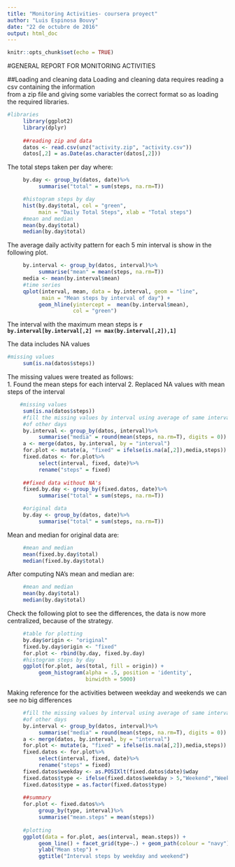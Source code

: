 ```yaml
---
title: "Monitoring Activities- coursera proyect"
author: "Luis Espinosa Bouvy"
date: "22 de octubre de 2016"
output: html_doc
---
```

```r
knitr::opts_chunk$set(echo = TRUE)
```

#GENERAL REPORT FOR MONITORING ACTIVITIES

##Loading and cleaning data
Loading and cleaning data requires reading a csv containing the information  
from a zip file and giving some variables the correct format so as loading  
the required libraries.
```R
#libraries
     library(ggplot2)
     library(dplyr)
     
     ##reading zip and data
     datos <- read.csv(unz("activity.zip", "activity.csv"))
     datos[,2] = as.Date(as.character(datos[,2]))
```
The total steps taken per day where:
```R
     by.day <- group_by(datos, date)%>%
          summarise("total" = sum(steps, na.rm=T))

     #histogram steps by day
     hist(by.day$total, col = "green", 
          main = "Daily Total Steps", xlab = "Total steps")
     #mean and median
     mean(by.day$total)
     median(by.day$total)
```

The average daily activity pattern  for each 5 min interval is show in the  
following plot. 
```r
     by.interval <- group_by(datos, interval)%>%
          summarise("mean" = mean(steps, na.rm=T))
     media <- mean(by.interval$mean)
     #time series
     qplot(interval, mean, data = by.interval, geom = "line",
           main = "Mean steps by interval of day") + 
          geom_hline(yintercept =  mean(by.interval$mean), 
                     col = "green")
```
  
  
  The interval with the maximum mean steps is **`r by.interval[by.interval[,2] == max(by.interval[,2]),1]`**

The data includes NA values
```r
#missing values
     sum(is.na(datos$steps))
```

The missing values were treated as follows:  
1. Found the mean steps for each interval 
2. Replaced NA values with mean steps of the interval

```r
    #missing values
     sum(is.na(datos$steps))
     #fill the missing values by interval using average of same interval
     #of other days
     by.interval <- group_by(datos, interval)%>%
          summarise("media" = round(mean(steps, na.rm=T), digits = 0))
     a <- merge(datos, by.interval, by = "interval")
     for.plot <- mutate(a, "fixed" = ifelse(is.na(a[,2]),media,steps))
     fixed.datos <- for.plot%>%
          select(interval, fixed, date)%>%
          rename("steps" = fixed)
     
     ##fixed data without NA's
     fixed.by.day <- group_by(fixed.datos, date)%>%
          summarise("total" = sum(steps, na.rm=T))

     #original data
     by.day <- group_by(datos, date)%>%
          summarise("total" = sum(steps, na.rm=T))
```

Mean and median for original data are:
```r
     #mean and median
     mean(fixed.by.day$total)
     median(fixed.by.day$total)
```

After computing NA's mean and median are:
```r
     #mean and median
     mean(by.day$total)
     median(by.day$total)
```

Check the following plot to see the differences, the data is now more  
centralized, because of the strategy. 
```r
     #table for plotting
     by.day$origin <- "original"
     fixed.by.day$origin <- "fixed"
     for.plot <- rbind(by.day, fixed.by.day)
     #histogram steps by day
     ggplot(for.plot, aes(total, fill = origin)) + 
          geom_histogram(alpha = .5, position = 'identity',
                         binwidth = 5000) 
```

Making reference for the activities between weekday and weekends we can  
see no big differences

```r
     #fill the missing values by interval using average of same interval
     #of other days
     by.interval <- group_by(datos, interval)%>%
          summarise("media" = round(mean(steps, na.rm=T), digits = 0))
     a <- merge(datos, by.interval, by = "interval")
     for.plot <- mutate(a, "fixed" = ifelse(is.na(a[,2]),media,steps))
     fixed.datos <- for.plot%>%
          select(interval, fixed, date)%>%
          rename("steps" = fixed)
     fixed.datos$weekday <- as.POSIXlt(fixed.datos$date)$wday
     fixed.datos$type <- ifelse(fixed.datos$weekday > 5,"Weekend","Weekday")
     fixed.datos$type = as.factor(fixed.datos$type)
     
     ##summary
     for.plot <- fixed.datos%>%
          group_by(type, interval)%>%
          summarise("mean.steps" = mean(steps))
     
     #plotting
     ggplot(data = for.plot, aes(interval, mean.steps)) + 
          geom_line() + facet_grid(type~.) + geom_path(colour = "navy") +
          ylab("Mean step") + 
          ggtitle("Interval steps by weekday and weekend")
```
